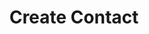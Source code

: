 ---
title: 'Create Contact'
description: 'Create Contact'
openapi: "/openapi/openapi.yaml POST /contacts/{companyId}"
---